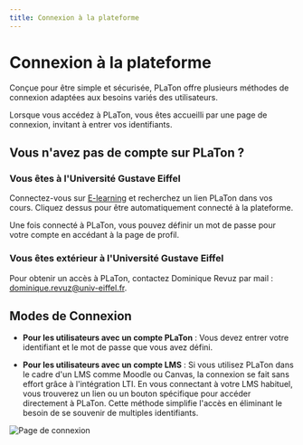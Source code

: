 ```yaml
---
title: Connexion à la plateforme
---
```



# Connexion à la plateforme

Conçue pour être simple et sécurisée, PLaTon offre plusieurs méthodes de connexion adaptées aux besoins variés des utilisateurs.

Lorsque vous accédez à PLaTon, vous êtes accueilli par une page de connexion, invitant à entrer vos identifiants.

## Vous n'avez pas de compte sur PLaTon ?

### Vous êtes à l'Université Gustave Eiffel

Connectez-vous sur [E-learning](https://elearning.univ-eiffel.fr/) et recherchez un lien PLaTon dans vos cours. Cliquez dessus pour être automatiquement connecté à la plateforme.

<Callout type="info">
  Une fois connecté à PLaTon, vous pouvez définir un mot de passe pour votre compte en accédant à la page de profil.
</Callout>

### Vous êtes extérieur à l'Université Gustave Eiffel

Pour obtenir un accès à PLaTon, contactez Dominique Revuz par mail : [dominique.revuz@univ-eiffel.fr](mailto:dominique.revuz@univ-eiffel.fr).

## Modes de Connexion

- **Pour les utilisateurs avec un compte PLaTon** : Vous devez entrer votre identifiant et le mot de passe que vous avez défini.

- **Pour les utilisateurs avec un compte LMS** : Si vous utilisez PLaTon dans le cadre d'un LMS comme Moodle ou Canvas, la connexion se fait sans effort grâce à l'intégration LTI.
  En vous connectant à votre LMS habituel, vous trouverez un lien ou un bouton spécifique pour accéder directement à PLaTon.
  Cette méthode simplifie l'accès en éliminant le besoin de se souvenir de multiples identifiants.

![Page de connexion](../../../public/screens/login/login.png)
